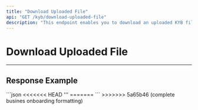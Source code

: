 ```yaml
---
title: "Download Uploaded File"
api: "GET /kyb/download-uploaded-file"
description: "This endpoint enables you to download an uploaded KYB file."
---
```


# Download Uploaded File

---

## Response Example

<ResponseExample>
```json
<<<<<<< HEAD
'''
=======
```

</ResponseExample>
>>>>>>> 5a65b46 (complete busines onboarding formatting)
